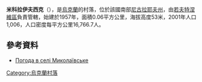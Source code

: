 {{coord|46|55|50|N|32|7|28|E|scale:100000|display=title}}

'''米科拉伊夫西克'''（{{lang-uk|Миколаївське}}），是[[烏克蘭|烏克蘭]]的村落，位於該國南部[[尼古拉耶夫州|尼古拉耶夫州]]，由[[若夫特涅維區|若夫特涅維區]]負責管轄，始建於1957年，面積0.06平方公里，海拔高度53米，2001年人口1,006，人口密度每平方公里16,766.7人。

==參考資料==
* [http://weather.in.ua/ua/nikolaevskaja/15621 Погода в селі Миколаївське] {{Wayback|url=http://weather.in.ua/ua/nikolaevskaja/15621 |date=20160607113746 }}

{{Ukraine-geo-stub}}
[[Category:烏克蘭村落|Category:烏克蘭村落]]